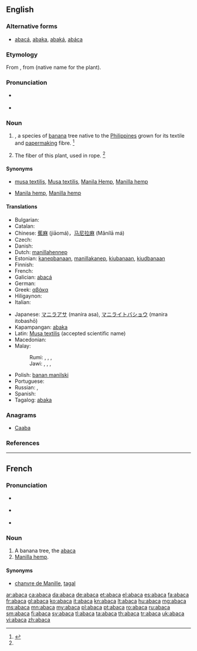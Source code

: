{{also|abacá|abacà}}
==English==
{{rfi}}
{{wikipedia|Musa textilis}}
{{wikispecies|Musa textilis}}
{{wikisource1911Enc|Abaca}}

===Alternative forms===
* [[abacá]], [[abaka]], [[abaká]], [[abáca]]

===Etymology===
From {{etyl|es}} {{term|abacá|lang=es}}, from {{etyl|tl}} {{term|abaká|lang=tl}} (native name for the plant).

===Pronunciation===
* {{a|RP}} {{IPA|/ˌæb.əˈkɑ/}}
* {{a|GenAm}} {{IPA|/ˌæb.əˈkɑ/}} {{X-SAMPA|/%{b.@."kA/}}

===Noun===
{{en-noun|s|-}}

# {{taxlink|Musa textilis|species}}, a species of [[banana]] tree native to the [[Philippines]] grown for its textile and [[papermaking]] fibre. {{defdate|First attested in the mid 18<sup>th</sup> century.}}<ref name=SOED>{{reference-book | last =| first = | authorlink =  | coauthors =  | editor =Brown, Lesley  | others =  | title = The Shorter Oxford English Dictionary | origdate =  | origyear = 1933| origmonth =  | url =  | format =  | accessdate =  | accessyear =  | accessmonth =  | edition = 5th | date =  | year =2003| month =  | publisher =Oxford University Press  | location =Oxford, UK | language =  | id =  | doi = | isbn =978-0-19-860575-7 | lccn = | ol = | pages =2| chapter =  | chapterurl =  | quote =}}</ref>
# {{uncountable}} The fiber of this plant, used in rope. {{defdate|First attested in the mid 18<sup>th</sup> century.}}<ref name=SOED/>

====Synonyms====
* {{sense|plant}} [[musa textilis]], [[Musa textilis]], [[Manila Hemp]], [[Manilla hemp]]
* {{sense|fibre}} [[Manila hemp]], [[Manilla hemp]]

====Translations====
{{trans-top|plant}}
* Bulgarian: {{t-|bg|абака|f}}
* Catalan: {{t+|ca|abacà|m}}
* Chinese: [[蕉麻]] (jiāomá)，[[马尼拉麻]] (Mǎnílā má)
* Czech: {{t-|cs|manilské konopí|n}}
* Danish: {{t+|da|abaca}}
* Dutch: [[manillahennep]] {{m}}
* Estonian: [[kanepbanaan]], [[manillakanep]], [[kiubanaan]], [[kiudbanaan]]
* Finnish: {{t+|fi|manila}}
* French: {{t+|fr|abaca|m}}
* Galician: [[abacá]]
* German: {{t+|de|Abaka}}
* Greek: [[αβάκα]] {{f}}
* Hiligaynon: {{tø|hil|abaka|alt=abaká}}
* Italian: {{t+|it|abaca|f}}
{{trans-mid}}
* Japanese: [[マニラアサ]] (manira asa), [[マニライトバショウ]] (manira itobashō)
* Kapampangan: [[abaka]]
* Latin: [[Musa textilis]] (accepted scientific name)
* Macedonian: {{t-|mk|абака|f|tr=ábaka}}
* Malay:
*: Rumi: {{t-|ms|pisang benang}}, {{t-|ms|pisang manila}}, {{t-|ms|pisang tali}}, {{t-|ms|abaka}}
*: Jawi: {{t-|ms|ڤيسڠ بنڠ|sc=Arab}}, {{t-|ms|ڤيسڠ مانيلا|sc=Arab}}, {{t-|ms|ڤيسڠ تالي|sc=Arab}}, {{t-|ms|اباک|sc=Arab}}
* Polish: [[banan manilski]] {{m}}
* Portuguese: {{t+|pt|abacá|m}}
* Russian: {{t-|ru|текстильный банан|m|tr=tekstíl’nyj banán}}, {{t+|ru|абака|f|tr=abaká}}
* Spanish: {{t+|es|abacá|m}}
* Tagalog: [[abaka]]
{{trans-bottom}}

{{trans-see|fiber/fibre|Manila hemp}}

===Anagrams===
* [[Caaba#English|Caaba]]

===References===
<references/>

----

==French==

===Pronunciation===
* {{IPA|/a.ba.ka/|lang=fr}} {{X-SAMPA|/a.ba.ka/}}
* {{a|QC|lang=fr}} {{IPA|/a.bɑ.kɑ/}} {{X-SAMPA|/a.bA.kA/}}
* {{audio|Fr-abaca.ogg|Audio}}

===Noun===
{{fr-noun|m}}

# A banana tree, the [[#English|abaca]]
# [[Manilla hemp]].

====Synonyms====
* {{sense|Manilla hemp}} [[chanvre de Manille]], [[tagal]]

[[ar:abaca]]
[[ca:abaca]]
[[da:abaca]]
[[de:abaca]]
[[et:abaca]]
[[el:abaca]]
[[es:abaca]]
[[fa:abaca]]
[[fr:abaca]]
[[gl:abaca]]
[[ko:abaca]]
[[it:abaca]]
[[kn:abaca]]
[[lt:abaca]]
[[hu:abaca]]
[[mg:abaca]]
[[ms:abaca]]
[[mn:abaca]]
[[my:abaca]]
[[pl:abaca]]
[[pt:abaca]]
[[ro:abaca]]
[[ru:abaca]]
[[sm:abaca]]
[[fi:abaca]]
[[sv:abaca]]
[[tl:abaca]]
[[ta:abaca]]
[[th:abaca]]
[[tr:abaca]]
[[uk:abaca]]
[[vi:abaca]]
[[zh:abaca]]